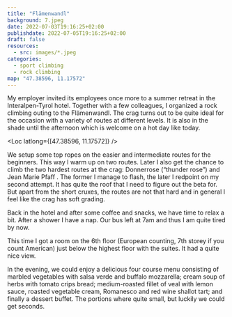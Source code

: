 ```yaml
---
title: "Flämenwandl"
background: 7.jpeg
date: 2022-07-03T19:16:25+02:00
publishdate: 2022-07-05T19:16:25+02:00
draft: false
resources:
  - src: images/*.jpeg
categories:
  - sport climbing
  - rock climbing
map: "47.38596, 11.17572"
---
```


My employer invited its employees once more to a summer retreat in the
Interalpen-Tyrol hotel. Together with a few colleagues, I organized a rock
climbing outing to the Flämenwandl. The crag turns out to be quite ideal for the
occasion with a variety of routes at different levels. It is also in the shade
until the afternoon which is welcome on a hot day like today.

<Loc latlong={[47.38596, 11.17572]} />

We setup some top ropes on the easier and intermediate routes for the beginners.
This way I warm up on two <Grade system="french" value="5c" /> routes. Later
I also get the chance to climb the two hardest routes at the crag:
Donnerrose <Grade system="french" value="6b+" /> (“thunder rose”) and Jean Marie
Pfaff <Grade system="french" value="6b+" />. The former I manage to flash, the
later I redpoint on my second attempt. It has quite the roof that I need to
figure out the beta for. But apart from the short cruxes, the routes are not
that hard and in general I feel like the crag has soft grading.

<Gallery>
  <Rimg
    src="3.jpeg"
    caption="Henrik in the close-to-ground crux of Donnerrose."
  />
  <Rimg src="4.jpeg" caption="Some beginners in the easy routes." />
  <Rimg
    src="6.jpeg"
    caption="The Flämenwandl still somewhat wet, but it got significantly dryer over the day."
  />
</Gallery>

<Rimg
  src="5.jpeg"
  caption="Me (yellow shirt) in the crux of Jean Marie Pfaff."
/>

Back in the hotel and after some coffee and snacks, we have time to relax a bit.
After a shower I have a nap. Our bus left at 7am and thus I am quite tired by
now.

<Pano2x src="1.jpeg" caption="My large hotel room." />

This time I got a room on the 6th floor (European counting, 7th storey if you
count American) just below the highest floor with the suites. It had a quite
nice view.

<Pano2x src="2.jpeg" caption="The view from my room." />

In the evening, we could enjoy a delicious four course menu consisting of marbled
vegetables with salsa verde and buffalo mozzarella; cream soup of herbs with
tomato crips bread; medium-roasted fillet of veal with lemon sauce, roasted
vegetable cream, Romanesco and red wine shallot tart; and finally a dessert
buffet. The portions where quite small, but luckily we could get seconds.

<Gallery>
  <Rimg
    src="1.jpeg"
    caption="The starter: marbled vegetables with salsa verde and buffalo mozzarella."
  />
  <Rimg
    src="2.jpeg"
    caption="The main course: medium-roasted fillet of veal with lemon sauce, roasted vegetable cream, Romanesco and red wine shallot tart."
  />
</Gallery>
